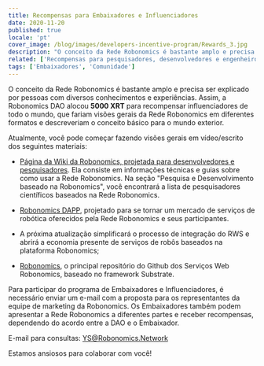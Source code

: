 ```yaml
---
title: Recompensas para Embaixadores e Influenciadores
date: 2020-11-20
published: true
locale: 'pt'
cover_image: /blog/images/developers-incentive-program/Rewards_3.jpg
description: "O conceito da Rede Robonomics é bastante amplo e precisa ser explicado por pessoas com diversos conhecimentos e experiências. Assim, a Robonomics DAO alocou 5000 XRT para recompensar influenciadores de todo o mundo, que fariam visões gerais da Rede Robonomics em diferentes formatos e descreveriam o conceito básico para o mundo exterior."
related: ['Recompensas para pesquisadores, desenvolvedores e engenheiros', 'Programa de incentivo à comunidade']
tags: ['Embaixadores', 'Comunidade']
---
```


O conceito da Rede Robonomics é bastante amplo e precisa ser explicado por pessoas com diversos conhecimentos e experiências. Assim, a Robonomics DAO alocou **5000 XRT** para recompensar influenciadores de todo o mundo, que fariam visões gerais da Rede Robonomics em diferentes formatos e descreveriam o conceito básico para o mundo exterior.

Atualmente, você pode começar fazendo visões gerais em vídeo/escrito dos seguintes materiais:

* [Página da Wiki da Robonomics, projetada para desenvolvedores e pesquisadores](https://wiki.robonomics.network/docs/r-and-d-based-on-robonomics-network/). Ela consiste em informações técnicas e guias sobre como usar a Rede Robonomics. Na seção "Pesquisa e Desenvolvimento baseado na Robonomics", você encontrará a lista de pesquisadores científicos baseados na Rede Robonomics.

* [Robonomics DAPP](https://robonomics.app/#/), projetado para se tornar um mercado de serviços de robótica oferecidos pela Rede Robonomics e seus participantes.

* A próxima atualização simplificará o processo de integração do RWS e abrirá a economia presente de serviços de robôs baseados na plataforma Robonomics;

* [Robonomics](https://github.com/airalab/robonomics), o principal repositório do Github dos Serviços Web Robonomics, baseado no framework Substrate.

Para participar do programa de Embaixadores e Influenciadores, é necessário enviar um e-mail com a proposta para os representantes da equipe de marketing da Robonomics.
Os Embaixadores também podem apresentar a Rede Robonomics a diferentes partes e receber recompensas, dependendo do acordo entre a DAO e o Embaixador.

E-mail para consultas:
YS@Robonomics.Network

Estamos ansiosos para colaborar com você!